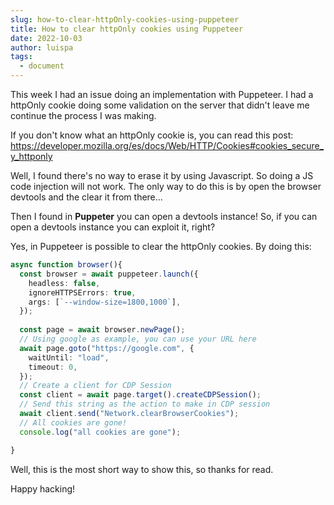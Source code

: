 ```yaml
---
slug: how-to-clear-httpOnly-cookies-using-puppeteer
title: How to clear httpOnly cookies using Puppeteer
date: 2022-10-03
author: luispa
tags:
  - document
---
```

T﻿his week I had an issue doing an implementation with Puppeteer. I had a httpOnly cookie doing some validation on the server that didn't leave me continue the process I was making.

I﻿f you don't know what an httpOnly cookie is, you can read this post: <https://developer.mozilla.org/es/docs/Web/HTTP/Cookies#cookies_secure_y_httponly>

W﻿ell, I found there's no way to erase it by using Javascript. So doing a JS code injection will not work. The only way to do this is by open the browser devtools and the clear it from there... 

T﻿hen I found in **Puppeter** you can open a devtools instance! So, if you can open a devtools instance you can exploit it, right?

Y﻿es, in Puppeteer is possible to clear the httpOnly cookies. By doing this:

```typescript
async function browser(){
  const browser = await puppeteer.launch({
    headless: false,
    ignoreHTTPSErrors: true,
    args: [`--window-size=1800,1000`],
  });
  
  const page = await browser.newPage();
  // Using google as example, you can use your URL here
  await page.goto("https://google.com", {
    waitUntil: "load",
    timeout: 0,
  });
  // Create a client for CDP Session
  const client = await page.target().createCDPSession();
  // Send this string as the action to make in CDP session
  await client.send("Network.clearBrowserCookies");
  // All cookies are gone!
  console.log("all cookies are gone");

}
```

W﻿ell, this is the most short way to show this, so thanks for read.

H﻿appy hacking!